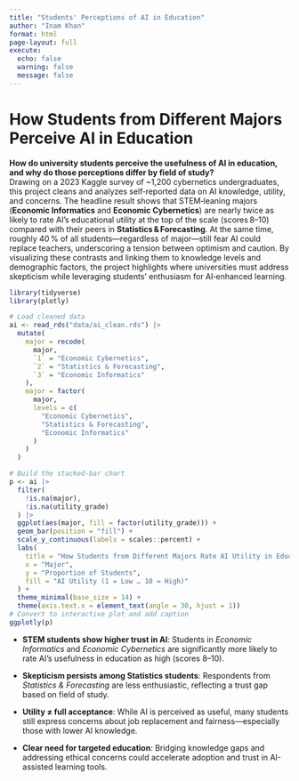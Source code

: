 ```yaml
---
title: "Students' Perceptions of AI in Education"
author: "Inam Khan"
format: html
page-layout: full
execute: 
  echo: false
  warning: false
  message: false
---
```


# How Students from Different Majors Perceive AI in Education

**How do university students perceive the usefulness of AI in education, and why do those perceptions differ by field of study?**  
Drawing on a 2023 Kaggle survey of ~1,200 cybernetics undergraduates, this project cleans and analyzes self‑reported data on AI knowledge, utility, and concerns. The headline result shows that STEM‑leaning majors (**Economic Informatics** and **Economic Cybernetics**) are nearly twice as likely to rate AI’s educational utility at the top of the scale (scores 8–10) compared with their peers in **Statistics & Forecasting**. At the same time, roughly 40 % of all students—regardless of major—still fear AI could replace teachers, underscoring a tension between optimism and caution. By visualizing these contrasts and linking them to knowledge levels and demographic factors, the project highlights where universities must address skepticism while leveraging students’ enthusiasm for AI‑enhanced learning.

```r
library(tidyverse)
library(plotly)

# Load cleaned data
ai <- read_rds("data/ai_clean.rds") |> 
  mutate(
    major = recode(
      major,
      `1` = "Economic Cybernetics",
      `2` = "Statistics & Forecasting",
      `3` = "Economic Informatics"
    ),
    major = factor(
      major,
      levels = c(
        "Economic Cybernetics",
        "Statistics & Forecasting",
        "Economic Informatics"
      )
    )
  )

# Build the stacked-bar chart
p <- ai |> 
  filter(
    !is.na(major),
    !is.na(utility_grade)
  ) |> 
  ggplot(aes(major, fill = factor(utility_grade))) +
  geom_bar(position = "fill") +
  scale_y_continuous(labels = scales::percent) +
  labs(
    title = "How Students from Different Majors Rate AI Utility in Education",
    x = "Major",
    y = "Proportion of Students",
    fill = "AI Utility (1 = Low … 10 = High)"
  ) +
  theme_minimal(base_size = 14) +
  theme(axis.text.x = element_text(angle = 30, hjust = 1))
# Convert to interactive plot and add caption
ggplotly(p) 
```

::: {.callout-note title="Key Takeaways"}

- **STEM students show higher trust in AI**: Students in *Economic Informatics* and *Economic Cybernetics* are significantly more likely to rate AI’s usefulness in education as high (scores 8–10).

- **Skepticism persists among Statistics students**: Respondents from *Statistics & Forecasting* are less enthusiastic, reflecting a trust gap based on field of study.

- **Utility ≠ full acceptance**: While AI is perceived as useful, many students still express concerns about job replacement and fairness—especially those with lower AI knowledge.

- **Clear need for targeted education**: Bridging knowledge gaps and addressing ethical concerns could accelerate adoption and trust in AI-assisted learning tools.
:::
